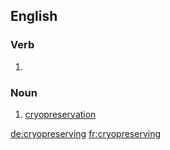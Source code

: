 ==English==

===Verb===
{{head|en|present participle}}

# {{present participle of|cryopreserve|lang=en|nocat=1}}

===Noun===
{{en-noun|-}}

# [[cryopreservation]]

[[de:cryopreserving]]
[[fr:cryopreserving]]